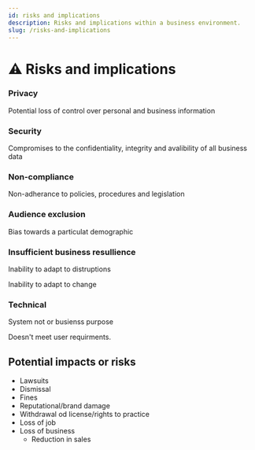 ```yaml
---
id: risks and implications
description: Risks and implications within a business environment. 
slug: /risks-and-implications
---
```


# ⚠️ Risks and implications


### Privacy

Potential loss of control over personal and business information

### Security

Compromises to the confidentiality, integrity and avalibility of all business data

### Non-compliance
Non-adherance to policies, procedures and legislation

### Audience exclusion
Bias towards a particulat demographic

### Insufficient business resullience
Inability to adapt to distruptions


Inability to adapt to change

### Technical
System not or busienss purpose


Doesn't meet user requirments. 


## Potential impacts or risks

- Lawsuits
- Dismissal
- Fines
- Reputational/brand damage
- Withdrawal od license/rights to practice
- Loss of job
- Loss of business
    - Reduction in sales

